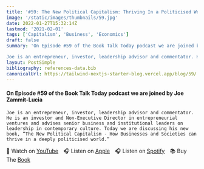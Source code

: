 ```yaml
---
title: '#59: The New Political Capitalism: Thriving In a Politicised World: Interview with Joe Zammit-Lucia'
image: '/static/images/thumbnails/59.jpg'
date: 2022-01-27T15:32:14Z
lastmod: '2021-02-01'
tags: ['Capitalism', 'Business', 'Economics']
draft: false
summary: 'On Episode #59 of the Book Talk Today podcast we are joined by Joe Zammit-Lucia

Joe is an entrepreneur, investor, leadership advisor and commentator. He is an investor and Non-Executive Director in entrepreneurial ventures and advises senior business and institutional leaders on leadership in contemporary culture. Today we are discussing his new book, “The New Political Capitalism - How Businesses and Societies can thrive in a deeply politicised world.”'
layout: PostSimple
bibliography: references-data.bib
canonicalUrl: https://tailwind-nextjs-starter-blog.vercel.app/blog/59/
---
```


#### On Episode #59 of the Book Talk Today podcast we are joined by Joe Zammit-Lucia

    Joe is an entrepreneur, investor, leadership advisor and commentator. He is an investor and Non-Executive Director in entrepreneurial ventures and advises senior business and institutional leaders on leadership in contemporary culture. Today we are discussing his new book, “The New Political Capitalism - How Businesses and Societies can thrive in a deeply politicised world.”

🎥&nbsp;Watch on [YouTube]&emsp;🎧&nbsp;Listen on [Apple]&emsp;🎧&nbsp;Listen on [Spotify]&emsp;📚&nbsp;Buy The [Book]&emsp;

[youtube]: https://youtu.be/fcLnSkrQ4EI
[apple]: https://podcasts.apple.com/gb/podcast/59-the-new-political-capitalism-thriving-in-a/id1525619296?i=1000549206557
[spotify]: https://open.spotify.com/episode/0Bvbr9IP5VGSmTZoCtxFDT?si=AjSonBqdToqHhCeiOODcRw
[book]: https://amzn.to/3UuI40B
